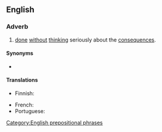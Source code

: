 ==English==

===Adverb===
{{en-adv|-|head=[[on]] a [[whim]]}}

# {{label|en|idiomatic}} [[done]] [[without]] [[think]]ing seriously about the [[consequences]].

====Synonyms====
* {{l|en|on a lark}}

====Translations====
{{trans-top|done without thinking seriously about the consequences}}
* Finnish: {{t|fi|hetken mielijohteesta}}
{{trans-mid}}
* French: {{t+|fr|sur un coup de tête}}
* Portuguese: {{t|pt|num repente}}
{{trans-bottom}}

[[Category:English prepositional phrases]]